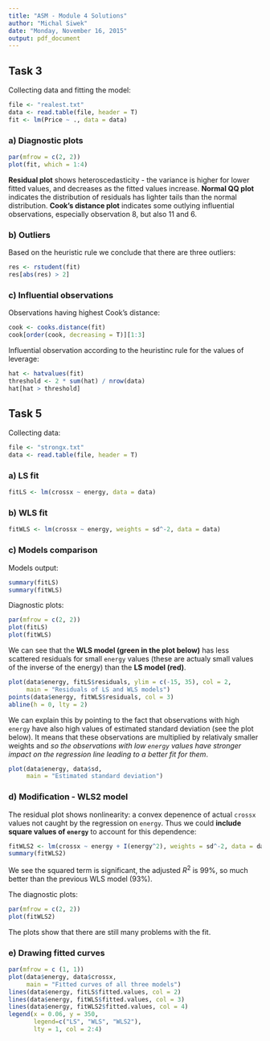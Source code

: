 ```yaml
---
title: "ASM - Module 4 Solutions"
author: "Michal Siwek"
date: "Monday, November 16, 2015"
output: pdf_document
---
```


## Task 3
Collecting data and fitting the model:
```r
file <- "realest.txt"
data <- read.table(file, header = T)
fit <- lm(Price ~ ., data = data)
```
### a) Diagnostic plots
```r
par(mfrow = c(2, 2))
plot(fit, which = 1:4)
```

**Residual plot** shows heteroscedasticity - the variance is higher for lower fitted values, and decreases as the fitted values increase. **Normal QQ plot** indicates the distribution of residuals has lighter tails than the normal distribution. **Cook's distance plot** indicates some outlying influential observations, especially observation 8, but also 11 and 6.

### b) Outliers
Based on the heuristic rule we conclude that there are three outliers:
```r
res <- rstudent(fit)
res[abs(res) > 2]
```
### c) Influential observations
Observations having highest Cook's distance:
```r
cook <- cooks.distance(fit)
cook[order(cook, decreasing = T)][1:3]
```
Influential observation according to the heuristinc rule for the values of leverage:
```r
hat <- hatvalues(fit)
threshold <- 2 * sum(hat) / nrow(data)
hat[hat > threshold]
```
## Task 5
Collecting data:
```r
file <- "strongx.txt"
data <- read.table(file, header = T)
```
### a) LS fit
```r
fitLS <- lm(crossx ~ energy, data = data)
```
### b) WLS fit
```r
fitWLS <- lm(crossx ~ energy, weights = sd^-2, data = data)
```
### c) Models comparison
Models output:
```r
summary(fitLS)
summary(fitWLS)
```
Diagnostic plots:
```r
par(mfrow = c(2, 2))
plot(fitLS)
plot(fitWLS)
```

We can see that the **WLS model (green in the plot below)** has less scattered residuals for small `energy` values (these are actualy small values of the inverse of the energy) than the **LS model (red)**.
```r
plot(data$energy, fitLS$residuals, ylim = c(-15, 35), col = 2,
     main = "Residuals of LS and WLS models")
points(data$energy, fitWLS$residuals, col = 3)
abline(h = 0, lty = 2)
```

We can explain this by pointing to the fact that observations with high `energy` have also high values of estimated standard deviation (see the plot below). It means that these observations are multiplied by relativaly smaller weights and *so the observations with low `energy` values have stronger impact on the regression line leading to a better fit for them*.
```r
plot(data$energy, data$sd,
     main = "Estimated standard deviation")
```

### d) Modification - WLS2 model
The residual plot shows nonlinearity: a convex depenence of actual `crossx` values not caught by the regression on `energy`. Thus we could **include square values of `energy`** to account for this dependence:
```r
fitWLS2 <- lm(crossx ~ energy + I(energy^2), weights = sd^-2, data = data)
summary(fitWLS2)
```
We see the squared term is significant, the adjusted $R^2$ is $99\%$, so much better than the previous WLS model ($93\%$).

The diagnostic plots:
```r
par(mfrow = c(2, 2))
plot(fitWLS2)
```

The plots show that there are still many problems with the fit.

### e) Drawing fitted curves
```r
par(mfrow = c (1, 1))
plot(data$energy, data$crossx,
     main = "Fitted curves of all three models")
lines(data$energy, fitLS$fitted.values, col = 2)
lines(data$energy, fitWLS$fitted.values, col = 3)
lines(data$energy, fitWLS2$fitted.values, col = 4)
legend(x = 0.06, y = 350,
       legend=c("LS", "WLS", "WLS2"),
       lty = 1, col = 2:4)
```
